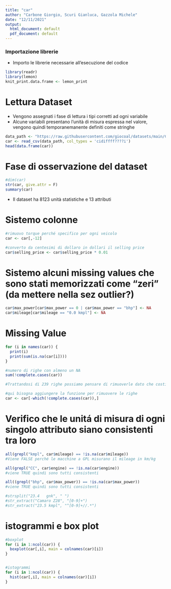 ```yaml
---
title: "car"
author: "Carbone Giorgio, Scuri Gianluca, Gazzola Michele"
date: "12/11/2021"
output:
  html_document: default
  pdf_document: default
---
```


### Importazione librerie
- Importo le librerie necessarie all'esecuzione del codice
```r
library(readr)
library(lemon)
knit_print.data.frame <- lemon_print
```

# Lettura Dataset
- Vengono assegnati i fase di lettura i tipi corretti ad ogni variabile
- Alcune variabili presentano l'unità di misura espressa nel valore, vengono
quindi temporanemanente definiti come stringhe
```r
data_path <- "https://raw.githubusercontent.com/giocoal/datasets/main/Car%20details%20v3.csv"
car <- read_csv(data_path, col_types = 'cidiffff????i')
head(data.frame(car))
```

# Fase di osservazione del dataset
``` r
#dim(car)
str(car, give.attr = F)
summary(car)
```
- Il dataset ha 8123 unità statistiche e 13 attributi


# Sistemo colonne
```r
#rimuovo torque perché specifico per ogni veicolo
car <- car[,-12]

#converto da centesimi di dollaro in dollari il selling price
car$selling_price <- car$selling_price * 0.01
```

# Sistemo alcuni missing values che sono stati memorizzati come "zeri" (da mettere nella sez outlier?)
```r
car$max_power[car$max_power == 0 | car$max_power == "bhp"] <- NA
car$mileage[car$mileage == "0.0 kmpl"] <- NA
```

# Missing Value
``` r
for (i in names(car)) {
  print(i)
  print(sum(is.na(car[i])))
}

#numero di righe con almeno un NA
sum(!complete.cases(car))

#Trattandosi di 239 righe possiamo pensare di rimuoverle dato che costituiscono circa il 3% del dataset

#qui bisogna aggiungere la funzione per rimuovere le righe
car <- car[-which(!complete.cases(car)),]
```


# Verifico che le unitá di misura di ogni singolo attributo siano consistenti tra loro
```r
all(grepl("kmpl", car$mileage) == !is.na(car$mileage))
#Viene FALSE perché le macchine a GPL misurano il mileage in km/kg

all(grepl("CC", car$engine) == !is.na(car$engine))
#viene TRUE quindi sono tutti consistenti

all((grepl("bhp", car$max_power)) == !is.na(car$max_power))
#viene TRUE quindi sono tutti consistenti
```

```r
#strsplit("23.4   gnk", " ")
#str_extract("Camaro Z28", "[0-9]+")
#str_extract("23.5 kmpl", "^[0-9]+//.*")


```

# istogrammi e box plot
``` r
#boxplot
for (i in 1:ncol(car)) {
  boxplot(car[,i], main = colnames(car)[i])
}


#istogrammi
for (i in 1:ncol(car)) {
  hist(car[,i], main = colnames(car)[i])
}
```

